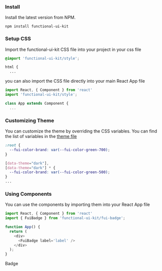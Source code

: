
<Meta title="Setup" />

<style>
 {`
 `}
</style>

### Install
Install the latest version from NPM.
```
npm install functional-ui-kit
```

### Setup CSS
Import the functional-ui-kit CSS file into your project in your css file
```css
@import 'functional-ui-kit/style';

html {
  ...
```
you can also import the CSS file directly into your main React App file
```js
import React, { Component } from 'react'
import 'functional-ui-kit/style';

class App extends Component {
  ...
```

### Customizing Theme
You can customize the theme by overriding the CSS variables. You can find the list of variables in the [theme file](https:\/\/github.com/functional-ui/functional-ui-kit/blob/main/src/css/theme-colors.css)
```css
:root {
  --fui-color-brand: var(--fui-color-green-700);
}

[data-theme="dark"],
[data-theme="dark"] * {
  --fui-color-brand: var(--fui-color-green-500);
}
...
```

### Using Components
You can use the components by importing them into your React App file
```js
import React, { Component } from 'react'
import { FuiBadge } from 'functional-ui-kit/fui-badge';

function App() {
  return (
    <div>
      <FuiBadge label='label' />
    </div>
  );
}
```

<div style={{ display: 'flex', flexWrap: 'wrap', gap: 'var(--fui-space-xlg)', display: 'none' }}>
  <div className='component-example-wrapper'>
    <div className='component-example-label'>Badge</div>
    <Story of={BadgeDefault}></Story>
  </div>
</div>